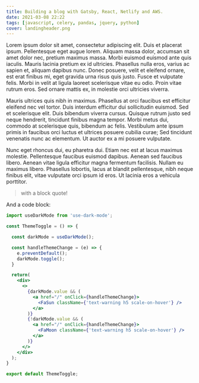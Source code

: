 ```yaml
---
title: Building a blog with Gatsby, React, Netlify and AWS.
date: 2021-03-08 22:22
tags: [javascript, celery, pandas, jquery, python]
cover: landingheader.png
---
```


Lorem ipsum dolor sit amet, consectetur adipiscing elit. Duis et placerat ipsum. Pellentesque eget augue lorem. 
Aliquam massa dolor, accumsan sit amet dolor nec, pretium maximus massa. Morbi euismod euismod ante quis iaculis. 
Mauris lacinia pretium ex id ultricies. Phasellus nulla eros, varius ac sapien et, aliquam dapibus nunc. Donec 
posuere, velit et eleifend ornare, est erat finibus mi, eget gravida urna risus quis justo. Fusce et vulputate 
felis. Morbi in velit at ligula laoreet scelerisque vitae eu odio. Proin vitae rutrum eros. Sed ornare mattis 
ex, in molestie orci ultricies viverra.

Mauris ultrices quis nibh in maximus. Phasellus at orci faucibus est efficitur eleifend nec vel tortor. Duis 
interdum efficitur dui sollicitudin euismod. Sed et scelerisque elit. Duis bibendum viverra cursus. Quisque 
rutrum justo sed neque hendrerit, tincidunt finibus magna tempor. Morbi metus dui, commodo at scelerisque quis, 
bibendum ac felis. Vestibulum ante ipsum primis in faucibus orci luctus et ultrices posuere cubilia curae; Sed 
tincidunt venenatis nunc ac elementum. Ut auctor ex a mi posuere vulputate.

Nunc eget rhoncus dui, eu pharetra dui. Etiam nec est at lacus maximus molestie. Pellentesque faucibus euismod 
dapibus. Aenean sed faucibus libero. Aenean vitae ligula efficitur magna fermentum facilisis. Nullam eu maximus 
libero. Phasellus lobortis, lacus at blandit pellentesque, nibh neque finibus elit, vitae vulputate orci ipsum id 
eros. Ut lacinia eros a vehicula porttitor. 


> with a block quote!


And a code block:


```jsx
import useDarkMode from 'use-dark-mode';

const ThemeToggle = () => {

  const darkMode = useDarkMode();

  const handleThemeChange = (e) => {
    e.preventDefault();
    darkMode.toggle();
  }

  return(
    <div>
      <>
        {darkMode.value && (
          <a href="/" onClick={handleThemeChange}>
            <FaSun className={'text-warning h5 scale-on-hover'} />
          </a>
        )}
        {!darkMode.value && (
          <a href="/" onClick={handleThemeChange}>
            <FaMoon className={'text-warning h5 scale-on-hover'} />
          </a>
        )}
      </>
    </div>
  );
}

export default ThemeToggle;
```
